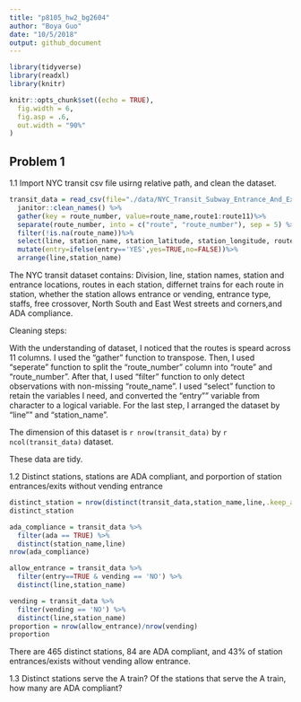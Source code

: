 ```yaml
---
title: "p8105_hw2_bg2604"
author: "Boya Guo"
date: "10/5/2018"
output: github_document
---
```


```r
library(tidyverse)
library(readxl)
library(knitr)
```

```r
knitr::opts_chunk$set((echo = TRUE),
  fig.width = 6,
  fig.asp = .6,
  out.width = "90%"
)
```

## Problem 1 

1.1 Import NYC transit csv file usirng relative path, and clean the dataset.  

```r
transit_data = read_csv(file="./data/NYC_Transit_Subway_Entrance_And_Exit_Data.csv")%>%
  janitor::clean_names() %>% 
  gather(key = route_number, value=route_name,route1:route11)%>%
  separate(route_number, into = c("route", "route_number"), sep = 5) %>%
  filter(!is.na(route_name))%>%
  select(line, station_name, station_latitude, station_longitude, route_number,route_name, entry, vending, entrance_type, ada)%>%
  mutate(entry=ifelse(entry=='YES',yes=TRUE,no=FALSE))%>%
  arrange(line,station_name)
```

The NYC transit dataset contains: 
Division, line, station names, station and entrance locations, routes in each station, differnet trains for each route in station, whether the station allows entrance or vending, entrance type, staffs, free crossover, North South and East West streets and corners,and ADA compliance.

Cleaning steps: 

With the understanding of dataset, I noticed that the routes is speard across 11 columns. I used the "gather" function to transpose. Then, I used "seperate" function to split the "route_number" column into "route"
and "route_number". After that, I used "filter" function to only detect observations with non-missing "route_name". I used "select" function to retain the variables I need, and converted the "entry"" variable from character to a logical variable. For the last step, I arranged the dataset by "line"" and "station_name". 

The dimension of this dataset is `r nrow(transit_data)` by `r ncol(transit_data)` dataset.

These data are tidy.


1.2 Distinct stations, stations are ADA compliant, and porportion of station entrances/exits without vending entrance  

```r
distinct_station = nrow(distinct(transit_data,station_name,line,.keep_all = TRUE))
distinct_station 

ada_compliance = transit_data %>% 
  filter(ada == TRUE) %>% 
  distinct(station_name,line)
nrow(ada_compliance)

allow_entrance = transit_data %>% 
  filter(entry==TRUE & vending == 'NO') %>% 
  distinct(line,station_name)

vending = transit_data %>% 
  filter(vending == 'NO') %>% 
  distinct(line,station_name)
proportion = nrow(allow_entrance)/nrow(vending)
proportion
```
There are 465 distinct stations, 84 are ADA compliant, and 43% of station entrances/exists without vending allow entrance. 

1.3 Distinct stations serve the A train? Of the stations that serve the A train, how many are ADA compliant?

```r


```





